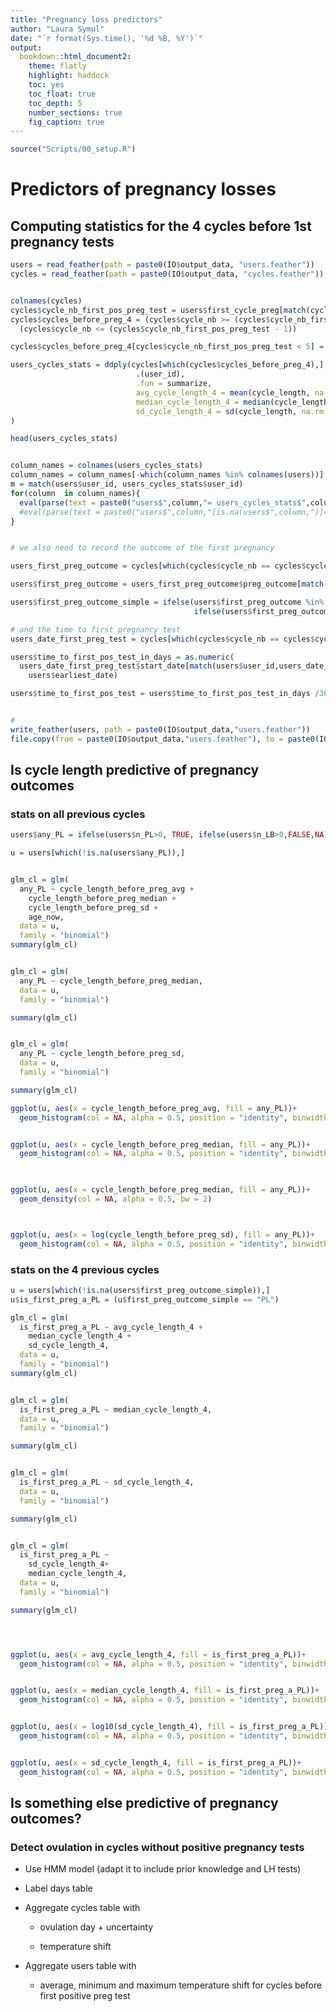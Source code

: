 ```yaml
---
title: "Pregnancy loss predictors"
author: "Laura Symul"
date: "`r format(Sys.time(), '%d %B, %Y')`"
output: 
  bookdown::html_document2: 
    theme: flatly
    highlight: haddock
    toc: yes
    toc_float: true
    toc_depth: 5
    number_sections: true
    fig_caption: true
---
```


```r
source("Scripts/00_setup.R")
```





# Predictors of pregnancy losses


## Computing statistics for the 4 cycles before 1st pregnancy tests

```r

users = read_feather(path = paste0(IO$output_data, "users.feather"))
cycles = read_feather(path = paste0(IO$output_data, "cycles.feather"))


colnames(cycles)
cycles$cycle_nb_first_pos_preg_test = users$first_cycle_preg[match(cycles$user_id, users$user_id)]
cycles$cycles_before_preg_4 = (cycles$cycle_nb >= (cycles$cycle_nb_first_pos_preg_test - 4)) & 
  (cycles$cycle_nb <= (cycles$cycle_nb_first_pos_preg_test - 1))

cycles$cycles_before_preg_4[cycles$cycle_nb_first_pos_preg_test < 5] = FALSE

users_cycles_stats = ddply(cycles[which(cycles$cycles_before_preg_4),], 
                            .(user_id), 
                            .fun = summarize,
                            avg_cycle_length_4 = mean(cycle_length, na.rm = TRUE),
                            median_cycle_length_4 = median(cycle_length, na.rm = TRUE),
                            sd_cycle_length_4 = sd(cycle_length, na.rm = TRUE)
)

head(users_cycles_stats)


column_names = colnames(users_cycles_stats)
column_names = column_names[-which(column_names %in% colnames(users))]
m = match(users$user_id, users_cycles_stats$user_id)
for(column  in column_names){
  eval(parse(text = paste0("users$",column,"= users_cycles_stats$",column,"[m]")))
  #eval(parse(text = paste0("users$",column,"[is.na(users$",column,")]= 0")))
}


# we also need to record the outcome of the first pregnancy

users_first_preg_outcome = cycles[which(cycles$cycle_nb == cycles$cycle_nb_first_pos_preg_test),c("user_id","preg_outcome")]

users$first_preg_outcome = users_first_preg_outcome$preg_outcome[match(users$user_id, users_first_preg_outcome$user_id)]

users$first_preg_outcome_simple = ifelse(users$first_preg_outcome %in% c("TB noBF","BF","PTB"), "LB", #"ExPTB",
                                         ifelse(users$first_preg_outcome %in% c("EPL","LPL"),"PL",NA))

# and the time to first pregnancy test
users_date_first_preg_test = cycles[which(cycles$cycle_nb == cycles$cycle_nb_first_pos_preg_test),c("user_id","start_date")]

users$time_to_first_pos_test_in_days = as.numeric(
  users_date_first_preg_test$start_date[match(users$user_id,users_date_first_preg_test$user_id )] - 
    users$earliest_date)

users$time_to_first_pos_test = users$time_to_first_pos_test_in_days /365


#
write_feather(users, path = paste0(IO$output_data,"users.feather"))
file.copy(from = paste0(IO$output_data,"users.feather"), to = paste0(IO$tmp_data,"users_with_stats_4_cycles.feather"), overwrite = TRUE)

```







## Is cycle length predictive of pregnancy outcomes

### stats on all previous cycles

```r


users$any_PL = ifelse(users$n_PL>0, TRUE, ifelse(users$n_LB>0,FALSE,NA))

u = users[which(!is.na(users$any_PL)),]


glm_cl = glm(
  any_PL ~ cycle_length_before_preg_avg + 
    cycle_length_before_preg_median + 
    cycle_length_before_preg_sd +
    age_now,
  data = u,
  family = "binomial")
summary(glm_cl)


glm_cl = glm(
  any_PL ~ cycle_length_before_preg_median,
  data = u,
  family = "binomial")

summary(glm_cl)


glm_cl = glm(
  any_PL ~ cycle_length_before_preg_sd,
  data = u,
  family = "binomial")

summary(glm_cl)

ggplot(u, aes(x = cycle_length_before_preg_avg, fill = any_PL))+
  geom_histogram(col = NA, alpha = 0.5, position = "identity", binwidth = 1)


ggplot(u, aes(x = cycle_length_before_preg_median, fill = any_PL))+
  geom_histogram(col = NA, alpha = 0.5, position = "identity", binwidth = 1)
  


ggplot(u, aes(x = cycle_length_before_preg_median, fill = any_PL))+
  geom_density(col = NA, alpha = 0.5, bw = 2)



ggplot(u, aes(x = log(cycle_length_before_preg_sd), fill = any_PL))+
  geom_histogram(col = NA, alpha = 0.5, position = "identity", binwidth = 1)

```


### stats on the 4 previous cycles

```r

u = users[which(!is.na(users$first_preg_outcome_simple)),]
u$is_first_preg_a_PL = (u$first_preg_outcome_simple == "PL")

glm_cl = glm(
  is_first_preg_a_PL ~ avg_cycle_length_4 + 
    median_cycle_length_4 + 
    sd_cycle_length_4,
  data = u,
  family = "binomial")
summary(glm_cl)


glm_cl = glm(
  is_first_preg_a_PL ~ median_cycle_length_4,
  data = u,
  family = "binomial")

summary(glm_cl)


glm_cl = glm(
  is_first_preg_a_PL ~ sd_cycle_length_4,
  data = u,
  family = "binomial")

summary(glm_cl)


glm_cl = glm(
  is_first_preg_a_PL ~ 
    sd_cycle_length_4+
    median_cycle_length_4,
  data = u,
  family = "binomial")

summary(glm_cl)




ggplot(u, aes(x = avg_cycle_length_4, fill = is_first_preg_a_PL))+
  geom_histogram(col = NA, alpha = 0.5, position = "identity", binwidth = 1) + xlim(c(0,100))


ggplot(u, aes(x = median_cycle_length_4, fill = is_first_preg_a_PL))+
  geom_histogram(col = NA, alpha = 0.5, position = "identity", binwidth = 1) + xlim(c(0,100))


ggplot(u, aes(x = log10(sd_cycle_length_4), fill = is_first_preg_a_PL))+
  geom_histogram(col = NA, alpha = 0.5, position = "identity", binwidth = 0.1) 


ggplot(u, aes(x = sd_cycle_length_4, fill = is_first_preg_a_PL))+
  geom_histogram(col = NA, alpha = 0.5, position = "identity", binwidth = 1) + xlim(c(0,50))


```





## Is something else predictive of pregnancy outcomes?

### Detect ovulation in cycles without positive pregnancy tests

* Use HMM model (adapt it to include prior knowledge and LH tests)

* Label days table

* Aggregate cycles table with

    + ovulation day + uncertainty
  
    + temperature shift
  
* Aggregate users table with 

    + average, minimum and maximum temperature shift for cycles before first positive preg test




